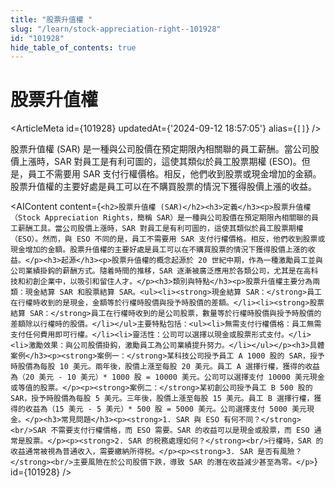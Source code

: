 ```yaml
---
title: "股票升值權 "
slug: "/learn/stock-appreciation-right--101928"
id: "101928"
hide_table_of_contents: true
---
```



# 股票升值權 

<ArticleMeta id={101928} updatedAt={'2024-09-12 18:57:05'} alias={`[]`} />
<div className='border-solid border-b border-t-0 my-4 border-[var(--ifm-color-gray-300)]' />

股票升值權 (SAR) 是一種與公司股價在預定期限內相關聯的員工薪酬。當公司股價上漲時，SAR 對員工是有利可圖的，這使其類似於員工股票期權 (ESO)。但是，員工不需要用 SAR 支付行權價格。相反，他們收到股票或現金增加的金額。股票升值權的主要好處是員工可以在不購買股票的情況下獲得股價上漲的收益。

<AIContent content={`<h2>股票升值權 (SAR)</h2><h3>定義</h3><p>股票升值權（Stock Appreciation Rights，簡稱 SAR）是一種與公司股價在預定期限內相關聯的員工薪酬工具。當公司股價上漲時，SAR 對員工是有利可圖的，這使其類似於員工股票期權（ESO）。然而，與 ESO 不同的是，員工不需要用 SAR 支付行權價格。相反，他們收到股票或現金增加的金額。股票升值權的主要好處是員工可以在不購買股票的情況下獲得股價上漲的收益。</p><h3>起源</h3><p>股票升值權的概念起源於 20 世紀中期，作為一種激勵員工並與公司業績掛鈎的薪酬方式。隨着時間的推移，SAR 逐漸被廣泛應用於各類公司，尤其是在高科技和初創企業中，以吸引和留住人才。</p><h3>類別與特點</h3><p>股票升值權主要分為兩類：現金結算 SAR 和股票結算 SAR。<ul><li><strong>現金結算 SAR：</strong>員工在行權時收到的是現金，金額等於行權時股價與授予時股價的差額。</li><li><strong>股票結算 SAR：</strong>員工在行權時收到的是公司股票，數量等於行權時股價與授予時股價的差額除以行權時的股價。</li></ul>主要特點包括：<ul><li>無需支付行權價格：員工無需支付任何費用即可行權。</li><li>靈活性：公司可以選擇以現金或股票形式支付。</li><li>激勵效果：與公司股價掛鈎，激勵員工為公司業績提升努力。</li></ul></p><h3>具體案例</h3><p><strong>案例一：</strong>某科技公司授予員工 A 1000 股的 SAR，授予時股價為每股 10 美元。兩年後，股價上漲至每股 20 美元。員工 A 選擇行權，獲得的收益為（20 美元 - 10 美元）* 1000 股 = 10000 美元。公司可以選擇支付 10000 美元現金或等值的股票。</p><p><strong>案例二：</strong>某初創公司授予員工 B 500 股的 SAR，授予時股價為每股 5 美元。三年後，股價上漲至每股 15 美元。員工 B 選擇行權，獲得的收益為（15 美元 - 5 美元）* 500 股 = 5000 美元。公司選擇支付 5000 美元現金。</p><h3>常見問題</h3><p><strong>1. SAR 與 ESO 有何不同？</strong><br/>SAR 不需要支付行權價格，而 ESO 需要。SAR 的收益可以是現金或股票，而 ESO 通常是股票。</p><p><strong>2. SAR 的税務處理如何？</strong><br/>行權時，SAR 的收益通常被視為普通收入，需要繳納所得税。</p><p><strong>3. SAR 是否有風險？</strong><br/>主要風險在於公司股價下跌，導致 SAR 的潛在收益減少甚至為零。</p>`} id={101928} />
